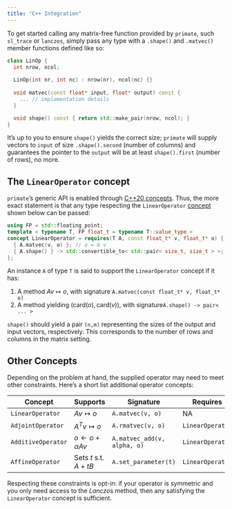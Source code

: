 ```yaml
---
title: "C++ Integration"
---
```


<!-- `primate`'s matrix-free API can handle effectively _any_ linear operator type that [supports the interface](integration/cpp_integration.qmd). What's perhaps surprising is that this generality is essentially zero-cost: no abstract base classes, no type erasure, no fancy [delegate pattern](https://simoncoenen.com/blog/programming/CPP_Delegates). Just supply a type with defined `.shape()` and a `.matvec()` methods and you're good to go! 

The heart of this generic progammming design is [C++20 concepts](https://en.cppreference.com/w/cpp/language/constraints). To make things most concrete, this guide delves into the `LinearOperator` concept, and gives an example of how to create a suitable operator for the `sl_trace` method. -->

<!-- To use `primate` from C++,  
`primate` uses [C++20 concepts](https://en.cppreference.com/w/cpp/language/constraints) to be generic in its API.  -->

<!-- ## The `LinearOperator` interface -->

To get started calling any matrix-free function provided by `primate`, such `sl_trace` or `lanczos`, simply pass any type with a `.shape()` and `.matvec()` member functions defined like so: 

```cpp
class LinOp {
  int nrow, ncol;
  
  LinOp(int nr, int nc) : nrow(nr), ncol(nc) {}
  
  void matvec(const float* input, float* output) const {
    ... // implementation details 
  }

  void shape() const { return std::make_pair(nrow, ncol); }
}
```

It's up to you to ensure `shape()` yields the correct size; `primate` will supply vectors to `input` of size `.shape().second` (number of columns) and guarantees the pointer to the `output` will be at least `shape().first` (number of rows), no more. 

## The `LinearOperator` concept

`primate`'s generic API is enabled through [C++20 concepts](https://en.cppreference.com/w/cpp/language/constraints). 
Thus, the more exact statement is that any type respecting the `LinearOperator` [concept](https://en.cppreference.com/w/cpp/language/constraints) shown below can be passed: 

```cpp
using FP = std::floating_point; 
template < typename T, FP float_t = typename T::value_type >
concept LinearOperator = requires(T A, const float_t* v, float_t* o) {
  { A.matvec(v, o) }; // o = A v
  { A.shape() } -> std::convertible_to< std::pair< size_t, size_t > >;
};
```

An instance `A` of type `T` is said to support the `LinearOperator` concept if it has: 

1. A method $Av \mapsto o$, with signature `A.matvec(const float_t* v, float_t* o)` 
2. A method yielding $(\mathrm{card}(o), \mathrm{card}(v))$, with signature`A.shape() -> pair< ... >`

`shape()` should yield a pair `(n,m)` representing the sizes of the output and input vectors, respectively. This corresponds to the number of rows and columns in the matrix setting.

## Other Concepts

Depending on the problem at hand, the supplied operator may need to meet other constraints. Here's a short list additional operator concepts:

| Concept                   | Supports     | Signature           | Requires |
|---------------------------|-------------------------|------------------------------|------------------------|
| `LinearOperator`          | $A v \mapsto o$           | `A.matvec(v, o)`            | NA                     |
| `AdjointOperator`         | $A^T v \mapsto o$         | `A.rmatvec(v, o)`           | `LinearOperator` |
| `AdditiveOperator`        | $o \gets o + \alpha Av$ | `A.matvec_add(v, alpha, o)` | `LinearOperator` |
| `AffineOperator`          | Sets $t$ s.t. $A + tB$  | `A.set_parameter(t)`        | `LinearOperator` |

Respecting these constraints is opt-in: if your operator is symmetric and you only need access to the _Lanczos_ method, then any satisfying the `LinearOperator` concept is sufficient. 
<!-- However, if you e.g. want to compute the trace of the _gramian_ $f(A^T A)$ of a given operator via _Golub-Kahan_,the operator must also satisfy the `AdjointOperator` concept. For a full list of the supported concepts, see [linearoperator.h](). -->